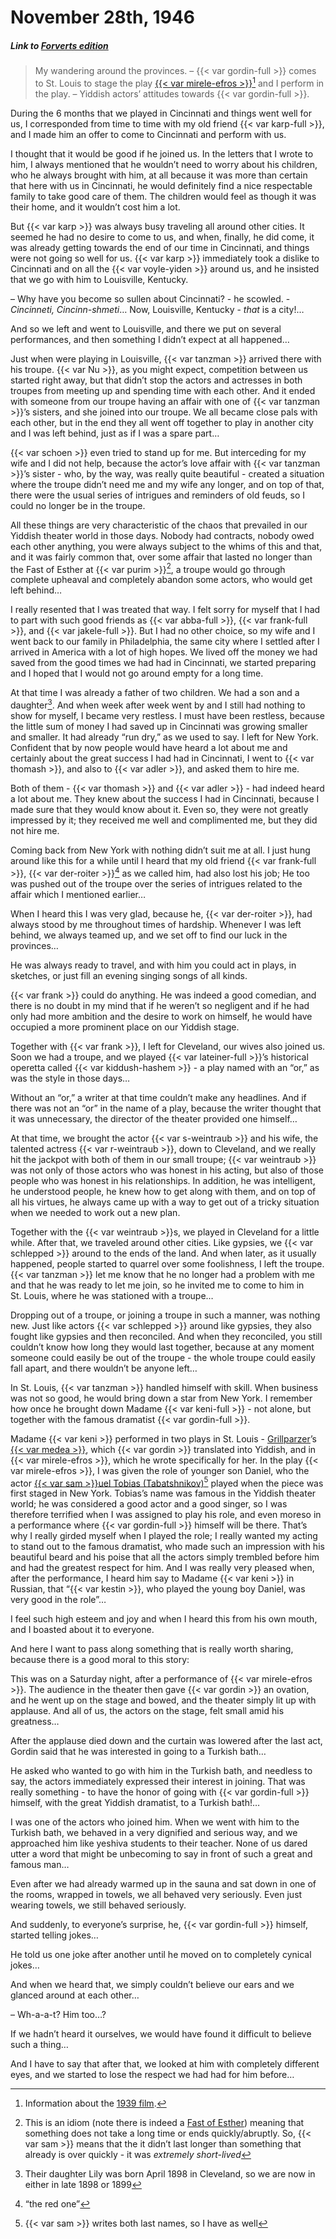 # November 28th, 1946

##### _Link to [Forverts edition](https://www.nli.org.il/en/newspapers/frw/1946/11/28/01/)_ {.unnumbered}

> My wandering around the provinces. -- {{< var gordin-full >}} comes to St. Louis to stage the play [{{< var mirele-efros >}}](https://en.wikipedia.org/wiki/Mirele_Efros)^[Information about the [1939 film](https://jewishfilm.org/Catalogue/films/mireleefros.htm).] and I perform in the play. --  Yiddish actors' attitudes towards {{< var gordin-full >}}.

During the 6 months that we played in Cincinnati and things went well for us, I corresponded from time to time with my old friend {{< var karp-full >}}, and I made him an offer to come to Cincinnati and perform with us.

I thought that it would be good if he joined us. In the letters that I wrote to him, I always mentioned that he wouldn't need to worry about his children, who he always brought with him, at all because it was more than certain that here with us in Cincinnati, he would definitely find a nice respectable family to take good care of them. The children would feel as though it was their home, and it wouldn't cost him a lot.

But {{< var karp >}} was always busy traveling all around other cities. It seemed he had no desire to come to us, and when, finally, he did come, it was already getting towards the end of our time in Cincinnati, and things were not going so well for us. {{< var karp >}} immediately took a dislike to Cincinnati and on all the {{< var voyle-yiden >}} around us, and he insisted that we go with him to Louisville, Kentucky.

-- Why have you become so sullen about Cincinnati? - he scowled. - _Cincinneti, Cincinn-shmeti_... Now, Louisville, Kentucky - _that_ is a city!...

And so we left and went to Louisville, and there we put on several performances, and then something I didn't expect at all happened...

Just when were playing in Louisville, {{< var tanzman >}} arrived there with his troupe. {{< var Nu >}}, as you might expect, competition between us started right away, but that didn't stop the actors and actresses in both troupes from meeting up and spending time with each other. And it ended with someone from our troupe having an affair with one of {{< var tanzman >}}'s sisters, and she joined into our troupe. We all became close pals with each other, but in the end they all went off together to play in another city and I was left behind, just as if I was a spare part...

{{< var schoen >}} even tried to stand up for me. But interceding for my wife and I did not help, because the actor's love affair with {{< var tanzman >}}'s sister - who, by the way, was really quite beautiful - created a situation where the troupe didn't need me and my wife any longer, and on top of that, there were the usual series of intrigues and reminders of old feuds, so I could no longer be in the troupe.

All these things are very characteristic of the chaos that prevailed in our Yiddish theater world in those days. Nobody had contracts, nobody owed each other anything, you were always subject to the whims of this and that, and it was fairly common that, over some affair that lasted no longer than the Fast of Esther at {{< var purim >}}^[This is an idiom (note there is indeed a [Fast of Esther](https://en.wikipedia.org/wiki/Fast_of_Esther)) meaning that something does not take a long time or ends quickly/abruptly. So, {{< var sam >}} means that the it didn't last longer than something that already is over quickly - it was _extremely short-lived_], a troupe would go through complete upheaval and completely abandon some actors, who would get left behind...

I really resented that I was treated that way. I felt sorry for myself that I had to part with such good friends as {{< var abba-full >}}, {{< var frank-full >}}, and {{< var jakele-full >}}. But I had no other choice, so my wife and I went back to our family in Philadelphia, the same city where I settled after I arrived in America with a lot of high hopes. We lived off the money we had saved from the good times we had had in Cincinnati, we started preparing and I hoped that I would not go around empty for a long time.

At that time I was already a father of two children. We had a son and a daughter^[Their daughter Lily was born April 1898 in Cleveland, so we are now in either in late 1898 or 1899]. And when week after week went by and I still had nothing to show for myself, I became very restless. I must have been restless, because the little sum of money I had saved up in Cincinnati was growing smaller and smaller. It had already "run dry," as we used to say. I left for New York. Confident that by now people would have heard a lot about me and certainly about the great success I had had in Cincinnati, I went to {{< var thomash >}}, and also to {{< var adler >}}, and asked them to hire me.

Both of them - {{< var thomash >}} and {{< var adler >}} - had indeed heard a lot about me. They knew about the success I had in Cincinnati, because I made sure that they would know about it. Even so, they were not greatly impressed by it; they received me well and complimented me, but they did not hire me.

Coming back from New York with nothing didn't suit me at all. I just hung around like this for a while until I heard that my old friend {{< var frank-full >}}, {{< var der-roiter >}}^["the red one"] as we called him, had also lost his job; He too was pushed out of the troupe over the series of intrigues related to the affair which I mentioned earlier...

When I heard this I was very glad, because he, {{< var der-roiter >}}, had always stood by me throughout times of hardship. Whenever I was left behind, we always teamed up, and we set off to find our luck in the provinces...

He was always ready to travel, and with him you could act in plays, in sketches, or just fill an evening singing songs of all kinds.

{{< var frank >}} could do anything. He was indeed a good comedian, and there is no doubt in my mind that if he weren't so negligent and if he had only had more ambition and the desire to work on himself, he would have occupied a more prominent place on our Yiddish stage.

Together with {{< var frank >}}, I left for Cleveland, our wives also joined us. Soon we had a troupe, and we played {{< var lateiner-full >}}'s historical operetta called {{< var kiddush-hashem >}} - a play named with an "or," as was the style in those days...

Without an "or," a writer at that time couldn't make any headlines. And if there was not an "or" in the name of a play, because the writer thought that it was unnecessary, the director of the theater provided one himself...

At that time, we brought the actor {{< var s-weintraub >}} and his wife, the talented actress {{< var r-weintraub >}}, down to Cleveland, and we really hit the jackpot with both of them in our small troupe; {{< var weintraub >}} was not only of those actors who was honest in his acting, but also of those people who was honest in his relationships. In addition, he was intelligent, he understood people, he knew how to get along with them, and on top of all his virtues, he always came up with a way to get out of a tricky situation when we needed to work out a new plan.

Together with the {{< var weintraub >}}s, we played in Cleveland for a little while. After that, we traveled around other cities. Like gypsies, we {{< var schlepped >}} around to the ends of the land. And when later, as it usually happened, people started to quarrel over some foolishness, I left the troupe. {{< var tanzman >}} let me know that he no longer had a problem with me and that he was ready to let me join, so he invited me to come to him in St. Louis, where he was stationed with a troupe...

Dropping out of a troupe, or joining a troupe in such a manner, was nothing new. Just like actors {{< var schlepped >}} around like gypsies, they also fought like gypsies and then reconciled. And when they reconciled, you still couldn't know how long they would last together, because at any moment someone could easily be out of the troupe - the whole troupe could easily fall apart, and there wouldn't be anyone left...

​​In St. Louis, {{< var tanzman >}} handled himself with skill. When business was not so good, he would bring down a star from New York. I remember how once he brought down Madame {{< var keni-full >}} - not alone, but together with the famous dramatist {{< var gordin-full >}}.

Madame {{< var keni >}} performed in two plays in St. Louis - [Grillparzer](https://en.wikipedia.org/wiki/Franz_Grillparzer)'s [{{< var medea >}}](https://www.gutenberg.org/cache/epub/7945/pg7945-images.html), which {{< var gordin >}} translated into Yiddish, and in {{< var mirele-efros >}}, which he wrote specifically for her. In the play {{< var mirele-efros >}}, I was given the role of younger son Daniel, who the actor [{{< var sam >}}uel Tobias (Tabatshnikov)](https://www.museumoffamilyhistory.com/yt/lex/T/tobias-samuel.htm)^[{{< var sam >}} writes both last names, so I have as well] played when the piece was first staged in New York. Tobias's name was famous in the Yiddish theater world; he was considered a good actor and a good singer, so I was therefore terrified when I was assigned to play his role, and even moreso in a performance where {{< var gordin-full >}} himself will be there. That's why I really girded myself when I played the role; I really wanted my acting to stand out to the famous dramatist, who made such an impression with his beautiful beard and his poise that all the actors simply trembled before him and had the greatest respect for him. And I was really very pleased when, after the performance, I heard him say to Madame {{< var keni >}} in Russian, that "{{< var kestin >}}, who played the young boy Daniel, was very good in the role"...

I feel such high esteem and joy and when I heard this from his own mouth, and I boasted about it to everyone.

And here I want to pass along something that is really worth sharing, because there is a good moral to this story:

This was on a Saturday night, after a performance of {{< var mirele-efros >}}. The audience in the theater then gave {{< var gordin >}} an ovation, and he went up on the stage and bowed, and the theater simply lit up with applause. And all of us, the actors on the stage, felt small amid his greatness...

After the applause died down and the curtain was lowered after the last act, Gordin said that he was interested in going to a Turkish bath...

He asked who wanted to go with him in the Turkish bath, and needless to say, the actors immediately expressed their interest in joining. That was really something - to have the honor of going with {{< var gordin-full >}} himself, with the great Yiddish dramatist, to a Turkish bath!...

I was one of the actors who joined him. When we went with him to the Turkish bath, we behaved in a very dignified and serious way, and we approached him like yeshiva students to their teacher. None of us dared utter a word that might be unbecoming to say in front of such a great and famous man...

Even after we had already warmed up in the sauna and sat down in one of the rooms, wrapped in towels, we all behaved very seriously. Even just wearing towels, we still behaved seriously.

And suddenly, to everyone's surprise, he, {{< var gordin-full >}} himself, started telling jokes...

He told us one joke after another until he moved on to completely cynical jokes...

And when we heard that, we simply couldn't believe our ears and we glanced around at each other...

-- Wh-a-a-t? Him too...?

If we hadn't heard it ourselves, we would have found it difficult to believe such a thing...

And I have to say that after that, we looked at him with completely different eyes, and we started to lose the respect we had had for him before...
